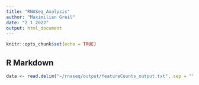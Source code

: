 ```yaml
---
title: "RNASeq_Analysis"
author: "Maximilian Greil"
date: "2 1 2022"
output: html_document
---
```


```r
knitr::opts_chunk$set(echo = TRUE)
```

## R Markdown

```r
data <- read.delim("~/rnaseq/output/featureCounts_output.txt", sep = "\t", header=T, skip=1, row.names="Geneid")
```